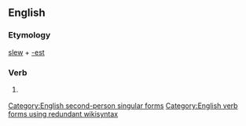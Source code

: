 ==English==

===Etymology===
[[slew]] + [[-est]]

===Verb===
{{en-verb form}}

# {{context|archaic|lang=en}} {{form of|Second-person singular simple present form|slew|lang=en}}

[[Category:English second-person singular forms]]
[[Category:English verb forms using redundant wikisyntax]]